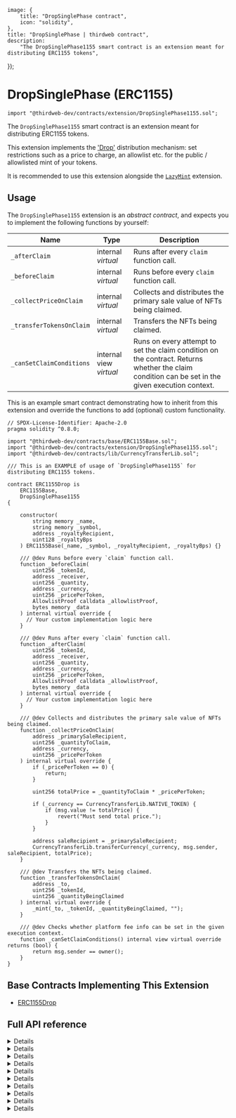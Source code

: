 
	image: {
		title: "DropSinglePhase contract",
		icon: "solidity",
	},
	title: "DropSinglePhase | thirdweb contract",
	description:
		"The DropSinglePhase1155 smart contract is an extension meant for distributing ERC1155 tokens",
});

# DropSinglePhase (ERC1155)

```solidity
import "@thirdweb-dev/contracts/extension/DropSinglePhase1155.sol";
```

The `DropSinglePhase1155` smart contract is an extension meant for distributing ERC1155 tokens.

This extension implements the ['Drop'](/glossary/drop) distribution mechanism: set restrictions such as a price to charge, an allowlist etc. for the public / allowlisted mint of your tokens.

It is recommended to use this extension alongside the [`LazyMint`](/contracts/build/extensions/general/LazyMint) extension.

<GithubButtonLink href="https://github.com/thirdweb-dev/contracts/blob/main/contracts/extension/DropSinglePhase1155.sol" />

## Usage

The `DropSinglePhase1155` extension is an _abstract contract_, and expects you to implement the following functions by yourself:

| Name                     | Type                    | Description                                                                                                                                      |
| ------------------------ | ----------------------- | ------------------------------------------------------------------------------------------------------------------------------------------------ |
| `_afterClaim`            | internal _virtual_      | Runs after every `claim` function call.                                                                                                          |
| `_beforeClaim`           | internal _virtual_      | Runs before every `claim` function call.                                                                                                         |
| `_collectPriceOnClaim`   | internal _virtual_      | Collects and distributes the primary sale value of NFTs being claimed.                                                                           |
| `_transferTokensOnClaim` | internal _virtual_      | Transfers the NFTs being claimed.                                                                                                                |
| `_canSetClaimConditions` | internal view _virtual_ | Runs on every attempt to set the claim condition on the contract. Returns whether the claim condition can be set in the given execution context. |

This is an example smart contract demonstrating how to inherit from this extension and override the functions to add (optional) custom functionality.

```solidity
// SPDX-License-Identifier: Apache-2.0
pragma solidity ^0.8.0;

import "@thirdweb-dev/contracts/base/ERC1155Base.sol";
import "@thirdweb-dev/contracts/extension/DropSinglePhase1155.sol";
import "@thirdweb-dev/contracts/lib/CurrencyTransferLib.sol";

/// This is an EXAMPLE of usage of `DropSinglePhase1155` for distributing ERC1155 tokens.

contract ERC1155Drop is
    ERC1155Base,
    DropSinglePhase1155
{

    constructor(
        string memory _name,
        string memory _symbol,
        address _royaltyRecipient,
        uint128 _royaltyBps
    ) ERC1155Base(_name, _symbol, _royaltyRecipient, _royaltyBps) {}

    /// @dev Runs before every `claim` function call.
    function _beforeClaim(
        uint256 _tokenId,
        address _receiver,
        uint256 _quantity,
        address _currency,
        uint256 _pricePerToken,
        AllowlistProof calldata _allowlistProof,
        bytes memory _data
    ) internal virtual override {
      // Your custom implementation logic here
    }

    /// @dev Runs after every `claim` function call.
    function _afterClaim(
        uint256 _tokenId,
        address _receiver,
        uint256 _quantity,
        address _currency,
        uint256 _pricePerToken,
        AllowlistProof calldata _allowlistProof,
        bytes memory _data
    ) internal virtual override {
      // Your custom implementation logic here
    }

    /// @dev Collects and distributes the primary sale value of NFTs being claimed.
    function _collectPriceOnClaim(
        address _primarySaleRecipient,
        uint256 _quantityToClaim,
        address _currency,
        uint256 _pricePerToken
    ) internal virtual override {
        if (_pricePerToken == 0) {
            return;
        }

        uint256 totalPrice = _quantityToClaim * _pricePerToken;

        if (_currency == CurrencyTransferLib.NATIVE_TOKEN) {
            if (msg.value != totalPrice) {
                revert("Must send total price.");
            }
        }

        address saleRecipient = _primarySaleRecipient;
        CurrencyTransferLib.transferCurrency(_currency, msg.sender, saleRecipient, totalPrice);
    }

    /// @dev Transfers the NFTs being claimed.
    function _transferTokensOnClaim(
        address _to,
        uint256 _tokenId,
        uint256 _quantityBeingClaimed
    ) internal virtual override {
        _mint(_to, _tokenId, _quantityBeingClaimed, "");
    }

    /// @dev Checks whether platform fee info can be set in the given execution context.
    function _canSetClaimConditions() internal view virtual override returns (bool) {
        return msg.sender == owner();
    }
}
```

## Base Contracts Implementing This Extension

- [ERC1155Drop](/contracts/build/base-contracts/erc-1155/drop)

## Full API reference

<Details summary="claim">

```solidity
function claim(
    address receiver,
    uint256 tokenId,
    uint256 quantity,
    address currency,
    uint256 pricePerToken,
    AllowlistProof calldata allowlistProof,
    bytes memory data
) external payable;
```

- Lets an account claim a given quantity of tokens.
- Parameter `receiver`: The receiver of the NFTs to claim.
- Parameter `tokenId`: The tokenId of the NFTs to claim.
- Parameter `quantity`: The quantity of NFTs to claim.
- Parameter `currency`: The currency in which to pay for the claim.
- Parameter `pricePerToken`: The price per token to pay for the claim.
- Parameter `allowlistProof`: The proof of the claimer's inclusion in the merkle root allowlist.
- Parameter `data`: Arbitrary bytes data that can be leveraged in the implementation of this interface.

</Details>

<Details summary="setClaimConditions">

```solidity
struct ClaimCondition {
    uint256 startTimestamp;
    uint256 maxClaimableSupply;
    uint256 supplyClaimed;
    uint256 quantityLimitPerWallet;
    bytes32 merkleRoot;
    uint256 pricePerToken;
    address currency;
    string metadata;
}

function setClaimConditions(
    uint256 tokenId,
    ClaimCondition calldata phase,
    bool resetClaimEligibility
) external;
```

- Lets an authorized wallet set the claim condition for the contract.
- Parameter `tokenId`: The tokenId for which to set the claim condition.
- Parameter `phase`: The set of restrictions that will apply to the minting of tokens on the contract.
  - `startTimestamp`: The unix timestamp after which the claim condition applies.
  - `maxClaimableSupply`: The maximum total number of tokens that can be claimed under the claim condition.
  - `supplyClaimed`: At any given point, the number of tokens that have been claimed under the claim condition.
  - `quantityLimitPerWallet`: The maximum number of tokens that can be claimed by a wallet.
  - `merkleRoot`: The allowlist of addresses that can claim tokens under the claim condition.
  - `pricePerToken`: The price required to pay per token claimed.
  - `currency`: The currency in which the price must be paid.
- Parameter `resetClaimEligibility`: Whether to carry over the restrictions active for wallets that claimed tokens in the incumbent claim condition (e.g. next valid claim timestamp for a given wallet).
- The `_canSetClaimConditions` function is run on every call to this function. If the return value of `_canSetClaimConditions` is `false`, the `setClaimConditions` call will revert.

</Details>

<Details summary="verifyClaim">

```solidity
struct AllowlistProof {
    bytes32[] proof;
    uint256 quantityLimitPerWallet;
    uint256 pricePerToken;
    address currency;
}

function verifyClaim(
    uint256 tokenId,
    address claimer,
    uint256 quantity,
    address currency,
    uint256 pricePerToken,
    AllowlistProof calldata allowlistProof
) public view returns (bool isOverride);
```

- Checks a request to claim tokens against the active claim condition's criteria.
- Parameter `tokenId`: The tokenId of the NFTs to claim.
- Parameter `claimer`: The wallet claiming tokens.
- Parameter `quantity`: The quantity of NFTs to claim.
- Parameter `currency`: The currency in which to pay the price for the claim.
- Parameter `pricePerToken`: The price to pay per token claimed.
- Parameter `allowlistProof`: Struct containing below elements:
  - `proof`: Proof of concerned wallet's inclusion in an allowlist.
  - `quantityLimitPerWallet`: The total quantity of tokens the allowlisted wallet is eligible to claim over time.
  - `pricePerToken`: The price per token the allowlisted wallet must pay to claim tokens.
  - `currency`: The currency in which the allowlisted wallet must pay the price for claiming tokens.

</Details>

<Details summary="getSupplyClaimedByWallet">

```solidity
function getSupplyClaimedByWallet(uint256 tokenId, address claimer)
    public
    view
    returns (uint256);
```

- Returns the number of tokens claimed by a wallet under the active condition.
- Parameter `tokenId`: The tokenId of the NFTs to claim.
- Parameter `claimer`: The wallet claiming tokens.

</Details>

<Details summary="_dropMsgSender">

```solidity
function _dropMsgSender() internal virtual returns (address);
```

- Exposes the ability to override the msg sender.

</Details>

<Details summary="_beforeClaim">

```solidity
function _beforeClaim(
    uint256 tokenId,
    address receiver,
    uint256 quantity,
    address currency,
    uint256 pricePerToken,
    AllowlistProof calldata allowlistProof,
    bytes memory data
) internal virtual
```

- Runs before every `claim` function call. Exposes the ability to add custom logic that runs before every claim of tokens.
- Parameter `tokenId`: The tokenId of the NFTs to claim.
- Parameter `receiver`: The receiver of the NFTs to claim.
- Parameter `quantity`: The quantity of NFTs to claim.
- Parameter `currency`: The currency in which to pay for the claim.
- Parameter `pricePerToken`: The price per token to pay for the claim.
- Parameter `allowlistProof`: The proof of the claimer's inclusion in the merkle root allowlist.
- Parameter `data`: Arbitrary bytes data that can be leveraged in the implementation of this interface.

</Details>

<Details summary="_afterClaim">

```solidity
function _afterClaim(
    uint256 tokenId,
    address receiver,
    uint256 quantity,
    address currency,
    uint256 pricePerToken,
    AllowlistProof calldata allowlistProof,
    bytes memory data
) internal virtual
```

- Runs after every `claim` function call. Exposes the ability to add custom logic that runs after every claim of tokens.
- Parameter `tokenId`: The tokenId of the NFTs to claim.
- Parameter `receiver`: The receiver of the NFTs to claim.
- Parameter `quantity`: The quantity of NFTs to claim.
- Parameter `currency`: The currency in which to pay for the claim.
- Parameter `pricePerToken`: The price per token to pay for the claim.
- Parameter `allowlistProof`: The proof of the claimer's inclusion in the merkle root allowlist.
- Parameter `data`: Arbitrary bytes data that can be leveraged in the implementation of this interface.

</Details>

<Details summary="_collectPriceOnClaim">

```solidity
function _collectPriceOnClaim(
    address primarySaleRecipient,
    uint256 quantityToClaim,
    address currency,
    uint256 pricePerToken
) internal virtual;
```

- Collects and distributes the primary sale value of NFTs being claimed.
- Parameter `primarySaleRecipient`: The recipient of the primary sale value generated from a claim.
- Parameter `quantityToClaim`: The quantity of NFTs being claimed.
- Parameter `currency`: The currency used to pay for the claim.
- Parameter `pricePerToken`: The price per token to pay for the claim.

</Details>

<Details summary="_transferTokensOnClaim">

```solidity
function _transferTokensOnClaim(address to, uint256 tokenId, uint256 quantityBeingClaimed)
    internal
    virtual
    returns (uint256 startTokenId);
```

- Transfers the NFTs being claimed to the appropriate recipient.
- Parameter `to`: The recipient of the tokens for a claim.
- Parameter `tokenId`: The tokenId of the NFTs being claimed.
- Parameter `quantityBeingClaimed`: The quantity of NFTs being claimed.

</Details>

<Details summary="_canSetClaimConditions">

```solidity
function _canSetClaimConditions() internal view virtual returns (bool);
```

- Runs on every `setClaimConditions` function call.
- Returns whether the claim condition can be set in the given execution context.
- For example, this function can check whether the wallet calling `setClaimConditions` is the contract owner, and enforce that only the owner should be able to successfully call `setClaimConditions`.

</Details>
